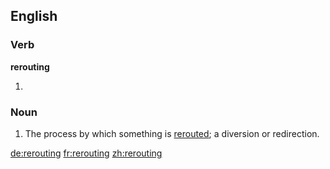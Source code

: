 ==English==

===Verb===
'''rerouting'''

# {{present participle of|[[reroute]]}}

===Noun===
{{en-noun}}

# The process by which something is [[reroute]]d; a diversion or redirection.

[[de:rerouting]]
[[fr:rerouting]]
[[zh:rerouting]]